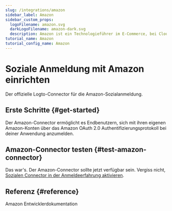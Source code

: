 ```yaml
---
slug: /integrations/amazon
sidebar_label: Amazon
sidebar_custom_props:
  logoFilename: amazon.svg
  darkLogoFilename: amazon-dark.svg
  description: Amazon ist ein Technologieführer im E-Commerce, bei Cloud-Diensten (AWS) und KI-gestützten Geräten.
tutorial_name: Amazon
tutorial_config_name: Amazon
---
```




# Soziale Anmeldung mit Amazon einrichten

Der offizielle Logto-Connector für die Amazon-Sozialanmeldung.

<GuideTip />

## Erste Schritte \{#get-started}

Der Amazon-Connector ermöglicht es Endbenutzern, sich mit ihren eigenen Amazon-Konten über das Amazon OAuth 2.0 Authentifizierungsprotokoll bei deiner Anwendung anzumelden.

<Integration />

## Amazon-Connector testen \{#test-amazon-connector}

Das war's. Der Amazon-Connector sollte jetzt verfügbar sein. Vergiss nicht, [Sozialen Connector in der Anmeldeerfahrung aktivieren](/connectors/social-connectors/#enable-social-sign-in).

## Referenz \{#reference}

<Url href="https://developer.amazon.com/loginwithamazon/console/site/lwa/overview.html">
  Amazon Entwicklerdokumentation
</Url>